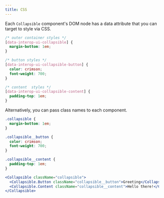 ```yaml
---
title: CSS
---
```



Each `Collapsible` component's DOM node has a data attribute that you can target to style via CSS.

```css
/* outer container styles */
[data-interop-ui-collapsible] {
  margin-bottom: 1em;
}

/* button styles */
[data-interop-ui-collapsible-button] {
  color: crimson;
  font-weight: 700;
}

/* content  styles */
[data-interop-ui-collapsible-content] {
  padding-top: 1em;
}
```

Alternatively, you can pass class names to each component.

```css
.collapsible {
  margin-bottom: 1em;
}

.collapsible__button {
  color: crimson;
  font-weight: 700;
}

.collapsible__content {
  padding-top: 1em;
}
```

```jsx
<Collapsible className="collapsible">
  <Collapsible.Button className="collapsible__button">Greeting</Collapsible.Button>
  <Collapsible.Content className="collapsible__content">Hello there!</Collapsible.Content>
</Collapsible>
```
